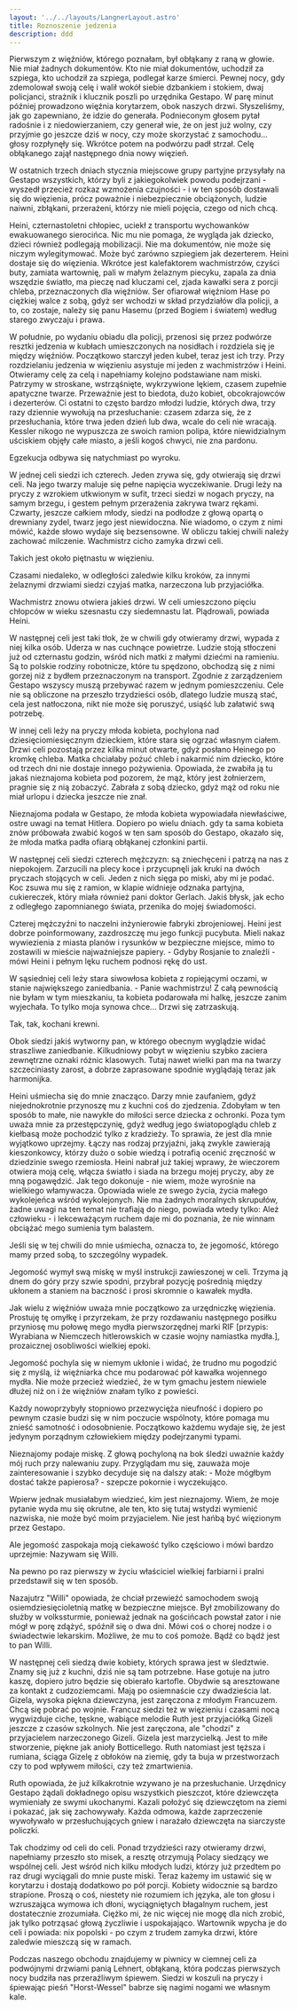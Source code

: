 ```yaml
---
layout: '../../layouts/LangnerLayout.astro'
title: Roznoszenie jedzenia
description: ddd
---
```


Pierwszym z więźniów, którego poznałam, był obłąkany z raną w głowie. Nie miał żadnych dokumentów. Kto nie miał dokumentów, uchodził za szpiega, kto uchodził za szpiega, podlegał karze śmierci. Pewnej nocy, gdy zdemolował swoją celę i walił wokół siebie dzbankiem i stokiem, dwaj policjanci, strażnik i klucznik poszli po urzędnika Gestapo. W parę minut później prowadzono więźnia korytarzem, obok naszych drzwi. Słyszeliśmy, jak go zapewniano, że idzie do generała. Podnieconym głosem pytał radośnie i z niedowierzaniem, czy generał wie, że on jest już wolny, czy przyjmie go jeszcze dziś w nocy, czy może skorzystać z samochodu... głosy rozpłynęły się. Wkrótce potem na podwórzu padł strzał. Celę obłąkanego zajął następnego dnia nowy więzień.

W ostatnich trzech dniach stycznia miejscowe grupy partyjne przysyłały na Gestapo wszystkich, którzy byli z jakiegokolwiek powodu podejrzani - wyszedł przecież rozkaz wzmożenia czujności - i w ten sposób dostawali się do więzienia, prócz poważnie i niebezpiecznie obciążonych, ludzie naiwni, zbłąkani, przerażeni, którzy nie mieli pojęcia, czego od nich chcą.

Heini, czternastoletni chłopiec, uciekł z transportu wychowanków ewakuowanego sierocińca. Nic mu nie pomaga, że wygląda jak dziecko, dzieci również podlegają mobilizacji. Nie ma dokumentów, nie może się niczym wylegitymować. Może być zarówno szpiegiem jak dezerterem. Heini dostaje się do więzienia. Wkrótce jest kalefaktorem wachmistrzów, czyści buty, zamiata wartownię, pali w małym żelaznym piecyku, zapala za dnia wszędzie światło, ma pieczę nad kluczami cel, zjada kawałki sera z porcji chleba, przeznaczonych dla więźniów. Ser ofiarował więźniom Hase po ciężkiej walce z sobą, gdyż ser wchodzi w skład przydziałów dla policji, a to, co zostaje, należy się panu Hasemu (przed Bogiem i światem) według starego zwyczaju i prawa.

W południe, po wydaniu obiadu dla policji, przenosi się przez podwórze resztki jedzenia w kubłach umieszczonych na nosidłach i rozdziela się je między więźniów. Początkowo starczył jeden kubeł, teraz jest ich trzy. Przy rozdzielaniu jedzenia w więzieniu asystuje mi jeden z wachmistrzów i Heini. Otwieramy celę za celą i napełniamy kolejno podstawiane nam miski. Patrzymy w stroskane, wstrząśnięte, wykrzywione lękiem, czasem zupełnie apatyczne twarze. Przeważnie jest to biedota, dużo kobiet, obcokrajowców i dezerterów. Ci ostatni to często bardzo młodzi ludzie, których dwa, trzy razy dziennie wywołują na przesłuchanie: czasem zdarza się, że z przesłuchania, które trwa jeden dzień lub dwa, wcale do celi nie wracają. Kessler nikogo ne wypuszcza ze swoich ramion polipa, które niewidzialnym uściskiem objęły całe miasto, a jeśli kogoś chwyci, nie zna pardonu.

Egzekucja odbywa się natychmiast po wyroku.

W jednej celi siedzi ich czterech. Jeden zrywa się, gdy otwierają się drzwi celi. Na jego twarzy maluje się pełne napięcia wyczekiwanie. Drugi leży na pryczy z wzrokiem utkwionym w sufit, trzeci siedzi w nogach pryczy, na samym brzegu, i gestem pełnym przerażenia zakrywa twarz rękami. Czwarty, jeszcze całkiem młody, siedzi na podłodze z głową opartą o drewniany zydel, twarz jego jest niewidoczna. Nie wiadomo, o czym z nimi mówić, każde słowo wydaje się bezsensowne. W obliczu takiej chwili należy zachować milczenie. Wachmistrz cicho zamyka drzwi celi.

Takich jest około piętnastu w więzieniu.

Czasami niedaleko, w odległości zaledwie kilku kroków, za innymi żelaznymi drzwiami siedzi czyjaś matka, narzeczona lub przyjaciółka.

Wachmistrz znowu otwiera jakieś drzwi. W celi umieszczono pięciu chłopców w wieku szesnastu czy siedemnastu lat. Plądrowali, powiada Heini.

W następnej celi jest taki tłok, że w chwili gdy otwieramy drzwi, wypada z niej kilka osób. Uderza w nas cuchnące powietrze. Ludzie stoją stłoczeni już od czternastu godzin, wśród nich matki z małymi dziećmi na ramieniu. Są to polskie rodziny robotnicze, które tu spędzono, obchodzą się z nimi gorzej niż z bydłem przeznaczonym na transport. Zgodnie z zarządzeniem Gestapo wszyscy muszą przebywać razem w jednym pomieszczeniu. Cele nie są obliczone na przeszło trzydzieści osób, dlatego ludzie muszą stać, cela jest natłoczona, nikt nie może się poruszyć, usiąść lub załatwić swą potrzebę.

W innej celi leży na pryczy młoda kobieta, pochylona nad dziesięciomiesięcznym dzieckiem, które stara się ogrzać własnym ciałem. Drzwi celi pozostają przez kilka minut otwarte, gdyż posłano Heinego po kromkę chleba. Matka chciałaby pożuć chleb i nakarmić nim dziecko, które od trzech dni nie dostaje innego pożywienia. Opowiada, że zwabiła ją tu jakaś nieznajoma kobieta pod pozorem, że mąż, który jest żołnierzem, pragnie się z nią zobaczyć. Zabrała z sobą dziecko, gdyż mąż od roku nie miał urlopu i dziecka jeszcze nie znał.

Nieznajoma podała w Gestapo, że młoda kobieta wypowiadała niewłaściwe, ostre uwagi na temat Hitlera. Dopiero po wielu dniach. gdy ta sama kobieta znów próbowała zwabić kogoś w ten sam sposób do Gestapo, okazało się, że młoda matka padła ofiarą obłąkanej członkini partii.

W następnej celi siedzi czterech mężczyzn: są zniechęceni i patrzą na nas z niepokojem. Zarzucili na plecy koce i przycupnęli jak kruki na dwóch pryczach stojących w celi. Jeden z nich sięga po miski, aby mi je podać. Koc zsuwa mu się z ramion, w klapie widnieje odznaka partyjna, cukiereczek, który miała również pani doktor Gerlach. Jakiś błysk, jak echo z odległego zapomnianego świata, przenika do mojej świadomości.

Czterej mężczyźni to naczelni inżynierowie fabryki zbrojeniowej. Heini jest dobrze poinformowany, zazdroszczę mu jego funkcji pucybuta. Mieli nakaz wywiezienia z miasta planów i rysunków w bezpieczne miejsce, mimo to zostawili w mieście najważniejsze papiery. - Gdyby Rosjanie to znaleźli - mówi Heini i pełnym lęku ruchem podnosi rękę do ust.

W sąsiedniej celi leży stara siwowłosa kobieta z ropiejącymi oczami, w stanie największego zaniedbania. - Panie wachmistrzu! Z całą pewnością nie byłam w tym mieszkaniu, ta kobieta podarowała mi halkę, jeszcze zanim wyjechała. To tylko moja synowa chce... Drzwi się zatrzaskują.

Tak, tak, kochani krewni.

Obok siedzi jakiś wytworny pan, w którego obecnym wyglądzie widać straszliwe zaniedbanie. Kilkudniowy pobyt w więzieniu szybko zaciera zewnętrzne oznaki różnic klasowych. Tutaj nawet wielki pan ma na twarzy szczeciniasty zarost, a dobrze zaprasowane spodnie wyglądają teraz jak harmonijka.

Heini uśmiecha się do mnie znacząco. Darzy mnie zaufaniem, gdyż niejednokrotnie przynoszę mu z kuchni coś do zjedzenia. Zdobyłam w ten sposób to małe, nie nawykłe do miłości serce dziecka z ochronki. Poza tym uważa mnie za przestępczynię, gdyż według jego światopoglądu chleb z kiełbasą może pochodzić tylko z kradzieży. To sprawia, że jest dla mnie wyjątkowo uprzejmy. Łączy nas rodzaj przyjaźni, jaką zwykle zawierają kieszonkowcy, którzy dużo o sobie wiedzą i potrafią ocenić zręczność w dziedzinie swego rzemiosła. Heini nabrał już takiej wprawy, że wieczorem otwiera moją celę, włącza światło i siada na brzegu mojej pryczy, aby ze mną pogawędzić. Jak tego dokonuje - nie wiem, może wyrośnie na wielkiego włamywacza. Opowiada wiele ze swego życia, życia małego wykolejeńca wśród wykolejonych. Nie ma żadnych moralnych skrupułów, żadne uwagi na ten temat nie trafiają do niego, powiada wtedy tylko: Ależ człowieku - i lekceważącym ruchem daje mi do poznania, że nie winnam obciążać mego sumienia tym balastem.

Jeśli się w tej chwili do mnie uśmiecha, oznacza to, że jegomość, którego mamy przed sobą, to szczególny wypadek.

Jegomość wymył swą miskę w myśl instrukcji zawieszonej w celi. Trzyma ją dnem do góry przy szwie spodni, przybrał pozycję pośrednią między ukłonem a staniem na baczność i prosi skromnie o kawałek mydła.

Jak wielu z więźniów uważa mnie początkowo za urzędniczkę więzienia. Prostuję tę omyłkę i przyrzekam, że przy rozdawaniu następnego posiłku przyniosę mu połowę mego mydła pierwszorzędnej marki RIF [przypis: Wyrabiana w Niemczech hitlerowskich w czasie wojny namiastka mydła.], prozaicznej osobliwości wielkiej epoki.

Jegomość pochyla się w niemym ukłonie i widać, że trudno mu pogodzić się z myślą, iż więźniarka chce mu podarować pół kawałka wojennego mydła. Nie może przecież wiedzieć, że w tym gmachu jestem niewiele dłużej niż on i że więźniów znałam tylko z powieści.

Każdy nowoprzybyły stopniowo przezwycięża nieufność i dopiero po pewnym czasie budzi się w nim poczucie wspólnoty, które pomaga mu znieść samotność i odosobnienie. Początkowo każdemu wydaje się, że jest jedynym porządnym człowiekiem między podejrzanymi typami.

Nieznajomy podaje miskę. Z głową pochyloną na bok śledzi uważnie każdy mój ruch przy nalewaniu zupy. Przyglądam mu się, zauważa moje zainteresowanie i szybko decyduje się na dalszy atak: - Może mógłbym dostać także papierosa? - szepcze pokornie i wyczekująco.

Wpierw jednak musiałabym wiedzieć, kim jest nieznajomy. Wiem, że moje pytanie wyda mu się okrutne, ale ten, kto się tutaj wstydzi wymienić nazwiska, nie może być moim przyjacielem. Nie jest hańbą być więzionym przez Gestapo.

Ale jegomość zaspokaja moją ciekawość tylko częściowo i mówi bardzo uprzejmie: Nazywam się Willi.

Na pewno po raz pierwszy w życiu właściciel wielkiej farbiarni i pralni przedstawił się w ten sposób.

Nazajutrz "Willi" opowiada, że chciał przewieźć samochodem swoją osiemdziesięcioletnią matkę w bezpieczne miejsce. Był zmobilizowany do służby w volkssturmie, ponieważ jednak na gościńcach powstał zator i nie mógł w porę zdążyć, spóźnił się o dwa dni. Mówi coś o chorej nodze i o świadectwie lekarskim. Możliwe, że mu to coś pomoże. Bądź co bądź jest to pan Willi.

W następnej celi siedzą dwie kobiety, których sprawa jest w śledztwie. Znamy się już z kuchni, dziś nie są tam potrzebne. Hase gotuje na jutro kaszę, dopiero jutro będzie się obierało kartofle. Obydwie są aresztowane za kontakt z cudzoziemcami. Mają po osiemnaście czy dwadzieścia lat. Gizela, wysoka piękna dziewczyna, jest zaręczona z młodym Francuzem. Chcą się pobrać po wojnie. Francuz siedzi też w więzieniu i czasami nocą wygwizduje ciche, tęskne, wabiące melodie Ruth jest przyjaciółką Gizeli jeszcze z czasów szkolnych. Nie jest zaręczona, ale "chodzi" z przyjacielem narzeczonego Gizeli. Gizela jest marzycielką. Jest to miłe stworzenie, piękne jak anioły Botticellego. Ruth natomiast jest tęższa i rumiana, ściąga Gizelę z obłoków na ziemię, gdy ta buja w przestworzach czy to pod wpływem miłości, czy też zmartwienia.

Ruth opowiada, że już kilkakrotnie wzywano je na przesłuchanie. Urzędnicy Gestapo żądali dokładnego opisu wszystkich pieszczot, które dziewczęta wymieniały ze swymi ukochanymi. Kazali położyć się dziewczętom na ziemi i pokazać, jak się zachowywały. Każda odmowa, każde zaprzeczenie wywoływało w przesłuchujących gniew i narażało dziewczęta na siarczyste policzki.

Tak chodzimy od celi do celi. Ponad trzydzieści razy otwieramy drzwi, napełniamy przeszło sto misek, a resztę otrzymują Polacy siedzący we wspólnej celi. Jest wśród nich kilku młodych ludzi, którzy już przedtem po raz drugi wyciągali do mnie puste miski. Teraz każemy im ustawić się w korytarzu i dostają dodatkowo po pół porcji. Kobiety widocznie są bardzo strapione. Proszą o coś, niestety nie rozumiem ich języka, ale ton głosu i wzruszająca wymowa ich dłoni, wyciągniętych błagalnym ruchem, jest dostatecznie zrozumiała. Ciężko mi, że nic więcej nie mogę dla nich zrobić, jak tylko potrząsać głową życzliwie i uspokajająco. Wartownik wpycha je do celi i powiada: nix popolski - po czym z trudem zamyka drzwi, które zaledwie mieszczą się w ramach.

Podczas naszego obchodu znajdujemy w piwnicy w ciemnej celi za podwójnymi drzwiami panią Lehnert, obłąkaną, która podczas pierwszych nocy budziła nas przeraźliwym śpiewem. Siedzi w koszuli na pryczy i śpiewając pieśń "Horst-Wessel" babrze się nagimi nogami we własnym kale.
